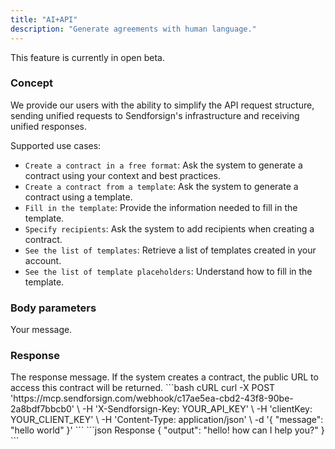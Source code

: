 ```yaml
---
title: "AI+API"
description: "Generate agreements with human language."
---
```


<Note>This feature is currently in open beta.</Note>

### Concept

We provide our users with the ability to simplify the API request structure, sending unified requests 
to Sendforsign's infrastructure and receiving unified responses.

Supported use cases:
- `Create a contract in a free format`: Ask the system to generate a contract using your context and best practices.
- `Create a contract from a template`: Ask the system to generate a contract using a template.
- `Fill in the template`: Provide the information needed to fill in the template.
- `Specify recipients`: Ask the system to add recipients when creating a contract.
- `See the list of templates`: Retrieve a list of templates created in your account.
- `See the list of template placeholders`: Understand how to fill in the template.

### Body parameters

<ParamField body="message" type="string" required>
  Your message.
</ParamField>

### Response

<ResponseField name="output" type="string">
  The response message. If the system creates a contract, the public URL to access this contract will be returned.
</ResponseField>

<RequestExample>
```bash cURL
curl -X POST 'https://mcp.sendforsign.com/webhook/c17ae5ea-cbd2-43f8-90be-2a8bdf7bbcb0' \
     -H 'X-Sendforsign-Key: YOUR_API_KEY' \
     -H 'clientKey: YOUR_CLIENT_KEY' \
     -H 'Content-Type: application/json' \
     -d '{
    "message": "hello world"
}'
```
</RequestExample>

<ResponseExample>
```json Response
{
    "output": "hello! how can I help you?"
}
```
</ResponseExample>
